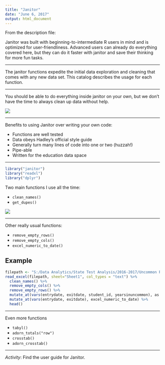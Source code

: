```yaml
---
title: "Janitor"
date: "June 6, 2017"
output: html_document
---
```


From the description file: 

Janitor was built with beginning-to-intermediate R users in mind and is optimized for user-friendliness. Advanced users can already do everything covered here, but they can do it faster with janitor and save their thinking for more fun tasks.

---

The janitor functions expedite the initial data exploration and cleaning that comes with any new data set. This catalog describes the usage for each function.

---

You should be able to do everything inside janitor on your own, but we don't have the time to always clean up data without help.

![](http://media3.giphy.com/media/3oKIPCSX4UHmuS41TG/giphy-downsized.gif)  

---

Benefits to using Janitor over writing your own code:

- Functions are well tested
- Data obeys Hadley's official style guide
- Generally turn many lines of code into one or two (huzzah!)
- Pipe-able
- Written for the education data space

---




```r
library("janitor")
library("readxl")
library("dplyr")
```


Two main functions I use all the time:

- `clean_names()`
- `get_dupes()`

![](http://media1.giphy.com/media/39V5OwGouQ9S8/giphy-downsized.gif)


---

Other really usual functions:

- `remove_empty_rows()` 
- `remove_empty_cols()`
- `excel_numeric_to_date()`


## Example 

```r
filepath <- "S:/Data Analytics/State Test Analysis/2016-2017/Uncommon Roster Prep/~Data/Source/Uncommon Roster 2016-17.xlsx"
read_excel(filepath, sheet="Sheet1", col_types = "text") %>%
  clean_names() %>%
  remove_empty_cols() %>%
  remove_empty_rows() %>%
  mutate_at(vars(entrydate, exitdate, student_id, yearsinuncommon), as.numeric) %>%
  mutate_at(vars(entrydate, exitdate), excel_numeric_to_date) %>%
  head()
```


---

Even more functions

- `tabyl()`
- `adorn_totals("row")`
- `crosstab()`
- `adorn_crosstab()`

---

*Activity*: Find the user guide for Janitor.



